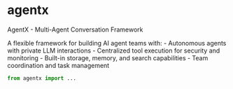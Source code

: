 # agentx

AgentX - Multi-Agent Conversation Framework

A flexible framework for building AI agent teams with: - Autonomous agents with private LLM interactions - Centralized tool execution for security and monitoring - Built-in storage, memory, and search capabilities - Team coordination and task management

```python
from agentx import ...
```
